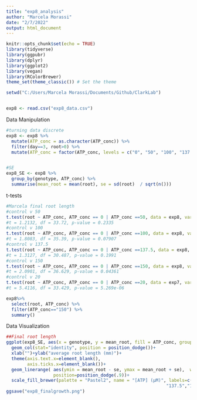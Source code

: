 ```yaml
---
title: "exp8_analysis"
author: "Marcela Morassi"
date: "2/7/2022"
output: html_document
---
```



```r
knitr::opts_chunk$set(echo = TRUE)
library(tidyverse)
library(ggpubr)
library(dplyr)
library(ggplot2)
library(vegan)
library(RColorBrewer)
theme_set(theme_classic()) # Set the theme

setwd("C:/Users/Marcela Morassi/Documents/Github/ClarkLab")


exp8 <- read.csv("exp8_data.csv")
```

Data Manipulation
```r
#turning data discrete
exp8 <- exp8 %>% 
  mutate(ATP_conc = as.character(ATP_conc)) %>% 
  filter(day==3, root>0) %>% 
  mutate(ATP_conc = factor(ATP_conc, levels = c("0", "50", "100", "137.5", "150")))


#SE
exp8_SE <- exp8 %>% 
  group_by(genotype, ATP_conc) %>% 
  summarise(mean_root = mean(root), se = sd(root)  / sqrt(n()))
```

t-tests
```r
#Marcela final root length
#control v 50
t.test(root ~ ATP_conc, ATP_conc == 0 | ATP_conc ==50, data = exp8, var.equal=FALSE, conf.level=0.95)
#t = 1.2132, df = 33.72, p-value = 0.2335
#control v 100
t.test(root ~ ATP_conc, ATP_conc == 0 | ATP_conc ==100, data = exp8, var.equal=FALSE, conf.level=0.95)
#t = 1.8083, df = 35.39, p-value = 0.07907
#control v 137.5
t.test(root ~ ATP_conc, ATP_conc == 0 | ATP_conc ==137.5, data = exp8, var.equal=FALSE, conf.level=0.95)
#t = 1.3127, df = 30.487, p-value = 0.1991
#control v 150
t.test(root ~ ATP_conc, ATP_conc == 0 | ATP_conc ==150, data = exp8, var.equal=FALSE, conf.level=0.95)
#t = 2.0901, df = 36.629, p-value = 0.04361
#control v 20
t.test(root ~ ATP_conc, ATP_conc == 0 | ATP_conc ==20, data = exp7, var.equal=FALSE, conf.level=0.95)
#t = 5.4116, df = 33.429, p-value = 5.269e-06

exp8%>% 
  select(root, ATP_conc) %>% 
  filter(ATP_conc=="150") %>% 
  summary()


```

Data Visualization
```r


##Final root length
ggplot(exp8_SE, aes(x = genotype, y = mean_root, fill = ATP_conc, group = factor (ATP_conc)), col=palette) +
  geom_col(stat="identity", position = position_dodge())+
  xlab("")+ylab("average root length (mm)")+
  theme(axis.text.x=element_blank(),
        axis.ticks.x=element_blank())+
  geom_linerange( aes(ymin = mean_root - se, ymax = mean_root + se),  width=.2,
                  position=position_dodge(.9))+
  scale_fill_brewer(palette = "Pastel2", name = "[ATP] (µM)", labels=c("Control", "50","100",
                                                             "137.5","150"))
ggsave("exp8_finalgrowth.png")
```




